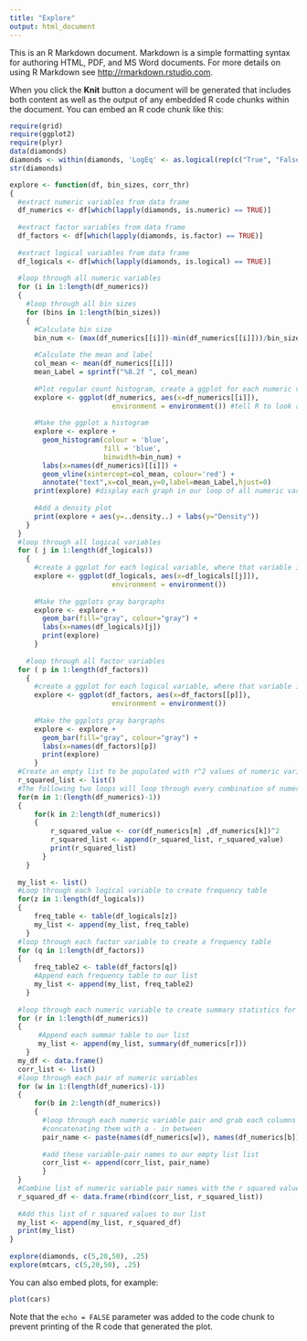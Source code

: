 ```yaml
---
title: "Explore"
output: html_document
---
```


This is an R Markdown document. Markdown is a simple formatting syntax for authoring HTML, PDF, and MS Word documents. For more details on using R Markdown see <http://rmarkdown.rstudio.com>.

When you click the **Knit** button a document will be generated that includes both content as well as the output of any embedded R code chunks within the document. You can embed an R code chunk like this:

```r
require(grid)
require(ggplot2)
require(plyr)
data(diamonds)
diamonds <- within(diamonds, 'LogEq' <- as.logical(rep(c("True", "False"),c(23599,30341))))
str(diamonds)

explore <- function(df, bin_sizes, corr_thr) 
{
  #extract numeric variables from data frame
  df_numerics <- df[which(lapply(diamonds, is.numeric) == TRUE)] 
  
  #extract factor variables from data frame
  df_factors <- df[which(lapply(diamonds, is.factor) == TRUE)] 
  
  #extract logical variables from data frame
  df_logicals <- df[which(lapply(diamonds, is.logical) == TRUE)] 
  
  #loop through all numeric variables
  for (i in 1:length(df_numerics))
  {
    #loop through all bin sizes
    for (bins in 1:length(bin_sizes))
    {
      #Calculate bin size
      bin_num <- (max(df_numerics[[i]])-min(df_numerics[[i]]))/bin_sizes[bins]
      
      #Calculate the mean and label
      col_mean <- mean(df_numerics[[i]])
      mean_Label = sprintf("%8.2f ", col_mean)
      
      #Plot regular count histogram, create a ggplot for each numeric variable
      explore <- ggplot(df_numerics, aes(x=df_numerics[[i]]),
                         environment = environment()) #tell R to look at local scope
      
      #Make the ggplot a histogram
      explore <- explore +
        geom_histogram(colour = 'blue',
                       fill = 'blue',
                       binwidth=bin_num) +
        labs(x=names(df_numerics)[[i]]) +
        geom_vline(xintercept=col_mean, colour='red') +
        annotate("text",x=col_mean,y=0,label=mean_Label,hjust=0)
      print(explore) #display each graph in our loop of all numeric variables
      
      #Add a density plot
      print(explore + aes(y=..density..) + labs(y="Density"))
    }
  }
  #loop through all logical variables
  for ( j in 1:length(df_logicals))
    {
      #create a ggplot for each logical variable, where that variable is on the x axis
      explore <- ggplot(df_logicals, aes(x=df_logicals[[j]]), 
                         environment = environment())
                         
      #Make the ggplots gray bargraphs
      explore <- explore + 
        geom_bar(fill="gray", colour="gray") +           
        labs(x=names(df_logicals)[j])
        print(explore) 
      }
      
    #loop through all factor variables
  for ( p in 1:length(df_factors))
    {
      #create a ggplot for each logical variable, where that variable is on the x axis
      explore <- ggplot(df_factors, aes(x=df_factors[[p]]), 
                         environment = environment())
                         
      #Make the ggplots gray bargraphs
      explore <- explore + 
        geom_bar(fill="gray", colour="gray") +           
        labs(x=names(df_factors)[p])
        print(explore) 
      }
  #Create an empty list to be populated with r^2 values of numeric variable pairs    
  r_squared_list <- list()
  #The following two loops will loop through every combination of numeric variables
  for(m in 1:(length(df_numerics)-1))
  {
      for(k in 2:length(df_numerics))
      {
          r_squared_value <- cor(df_numerics[m] ,df_numerics[k])^2
          r_squared_list <- append(r_squared_list, r_squared_value)
          print(r_squared_list)
        }
    }
  
  my_list <- list()
  #Loop through each logical variable to create frequency table
  for(z in 1:length(df_logicals))
  {
      freq_table <- table(df_logicals[z])
      my_list <- append(my_list, freq_table)
    }
  #loop through each factor variable to create a frequency table
  for (q in 1:length(df_factors))
  {
      freq_table2 <- table(df_factors[q])
      #Append each frequency table to our list
      my_list <- append(my_list, freq_table2)
    }
    
  #loop through each numeric variable to create summary statistics for each  
  for (r in 1:length(df_numerics))
  {
       #Append each summar table to our list
       my_list <- append(my_list, summary(df_numerics[r]))
    }
  my_df <- data.frame()
  corr_list <- list()
  #loop through each pair of numeric variables  
  for (w in 1:(length(df_numerics)-1))
  {
      for(b in 2:length(df_numerics))
      {
        #loop through each numeric variable pair and grab each columns name,  
        #concatenating them with a - in between
        pair_name <- paste(names(df_numerics[w]), names(df_numerics[b]), sep = "-")
        
        #add these variable-pair names to our empty list list
        corr_list <- append(corr_list, pair_name)
        }
  }
  #Combine list of numeric variable pair names with the r squared value for each pair
  r_squared_df <- data.frame(rbind(corr_list, r_squared_list))
  
  #Add this list of r squared values to our list
  my_list <- append(my_list, r_squared_df)
  print(my_list)
}
  
explore(diamonds, c(5,20,50), .25)  
explore(mtcars, c(5,20,50), .25)  
```

You can also embed plots, for example:

```r
plot(cars)
```

Note that the `echo = FALSE` parameter was added to the code chunk to prevent printing of the R code that generated the plot.
